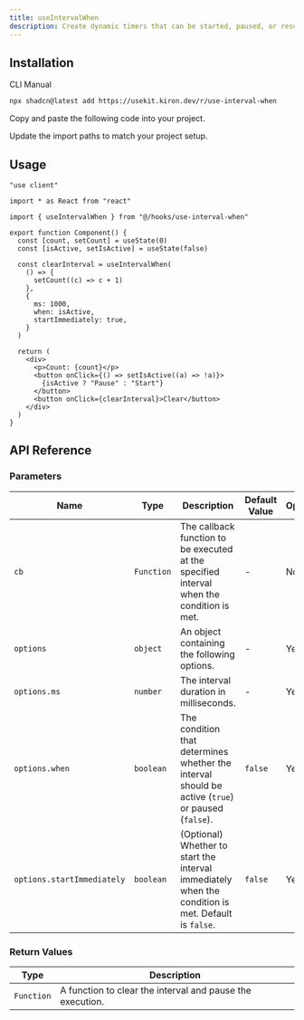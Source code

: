 ```yaml
---
title: useIntervalWhen
description: Create dynamic timers that can be started, paused, or resumed with useIntervalWhen.
---
```


<ComponentPreview name="use-interval-when-demo" />

## Installation

<Tabs defaultValue="cli">

<TabsList>
  <TabsTrigger value="cli">CLI</TabsTrigger>
  <TabsTrigger value="manual">Manual</TabsTrigger>
</TabsList>

<TabsContent value="cli">

```bash
npx shadcn@latest add https://usekit.kiron.dev/r/use-interval-when
```

</TabsContent>

<TabsContent value="manual">

<Steps>

<Step>Copy and paste the following code into your project.</Step>

<ComponentSource name="use-interval-when" />

<Step>Update the import paths to match your project setup.</Step>

</Steps>

</TabsContent>

</Tabs>

## Usage

```tsx {5, 11-20}
"use client"

import * as React from "react"

import { useIntervalWhen } from "@/hooks/use-interval-when"

export function Component() {
  const [count, setCount] = useState(0)
  const [isActive, setIsActive] = useState(false)

  const clearInterval = useIntervalWhen(
    () => {
      setCount((c) => c + 1)
    },
    {
      ms: 1000,
      when: isActive,
      startImmediately: true,
    }
  )

  return (
    <div>
      <p>Count: {count}</p>
      <button onClick={() => setIsActive((a) => !a)}>
        {isActive ? "Pause" : "Start"}
      </button>
      <button onClick={clearInterval}>Clear</button>
    </div>
  )
}
```

## API Reference

### Parameters

| Name                       | Type       | Description                                                                                         | Default Value | Optional |
| -------------------------- | ---------- | --------------------------------------------------------------------------------------------------- | ------------- | -------- |
| `cb`                       | `Function` | The callback function to be executed at the specified interval when the condition is met.           | -             | No       |
| `options`                  | `object`   | An object containing the following options.                                                         | -             | Yes      |
| `options.ms`               | `number`   | The interval duration in milliseconds.                                                              | -             | Yes      |
| `options.when`             | `boolean`  | The condition that determines whether the interval should be active (`true`) or paused (`false`).   | `false`       | Yes      |
| `options.startImmediately` | `boolean`  | (Optional) Whether to start the interval immediately when the condition is met. Default is `false`. | `false`       | Yes      |

### Return Values

| Type       | Description                                               |
| ---------- | --------------------------------------------------------- |
| `Function` | A function to clear the interval and pause the execution. |
